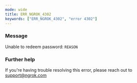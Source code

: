 ```yaml
---
mode: wide
title: ERR_NGROK_4302
keywords: ["ERR_NGROK_4302", "error 4302"]
---
```



### Message

Unable to redeem password: `REASON`

<ErrorDetails />

### Further help

If you're having trouble resolving this error, please reach out to [support@ngrok.com](mailto:support@ngrok.com?subject=Help%20with%20ERR_NGROK_4302)
